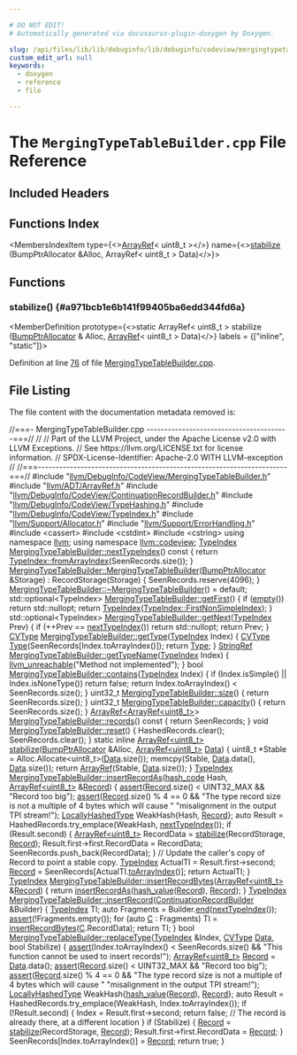 ```yaml
---

# DO NOT EDIT!
# Automatically generated via docusaurus-plugin-doxygen by Doxygen.

slug: /api/files/lib/lib/debuginfo/lib/debuginfo/codeview/mergingtypetablebuilder-cpp
custom_edit_url: null
keywords:
  - doxygen
  - reference
  - file

---
```





# The `MergingTypeTableBuilder.cpp` File Reference

<DoxygenPage pluginConfig={pluginConfig}>



## Included Headers

<IncludesList>
<IncludesListItem
  filePath="llvm/DebugInfo/CodeView/MergingTypeTableBuilder.h"
  permalink="/docs/api/files/include/include/llvm/include/llvm/debuginfo/include/llvm/debuginfo/codeview/mergingtypetablebuilder-h"
  isLocal="true" />
<IncludesListItem
  filePath="llvm/ADT/ArrayRef.h"
  permalink="/docs/api/files/include/include/llvm/include/llvm/adt/arrayref-h"
  isLocal="true" />
<IncludesListItem
  filePath="llvm/DebugInfo/CodeView/ContinuationRecordBuilder.h"
  permalink="/docs/api/files/include/include/llvm/include/llvm/debuginfo/include/llvm/debuginfo/codeview/continuationrecordbuilder-h"
  isLocal="true" />
<IncludesListItem
  filePath="llvm/DebugInfo/CodeView/TypeHashing.h"
  permalink="/docs/api/files/include/include/llvm/include/llvm/debuginfo/include/llvm/debuginfo/codeview/typehashing-h"
  isLocal="true" />
<IncludesListItem
  filePath="llvm/DebugInfo/CodeView/TypeIndex.h"
  permalink="/docs/api/files/include/include/llvm/include/llvm/debuginfo/include/llvm/debuginfo/codeview/typeindex-h"
  isLocal="true" />
<IncludesListItem
  filePath="llvm/Support/Allocator.h"
  permalink="/docs/api/files/include/include/llvm/include/llvm/support/allocator-h"
  isLocal="true" />
<IncludesListItem
  filePath="llvm/Support/ErrorHandling.h"
  permalink="/docs/api/files/include/include/llvm/include/llvm/support/errorhandling-h"
  isLocal="true" />
<IncludesListItem
  filePath="cassert"
  permalink=""
  isLocal="false" />
<IncludesListItem
  filePath="cstdint"
  permalink=""
  isLocal="false" />
<IncludesListItem
  filePath="cstring"
  permalink=""
  isLocal="false" />
</IncludesList>

## Functions Index

<MembersIndex>

<MembersIndexItem
  type={<><a href="/docs/api/classes/llvm/arrayref">ArrayRef</a>&lt; uint8&#95;t &gt;</>}
  name={<><a href="#a971bcb1e6b141f99405ba6edd344fd6a">stabilize</a> (BumpPtrAllocator &amp;Alloc, ArrayRef&lt; uint8&#95;t &gt; Data)</>}>
</MembersIndexItem>

</MembersIndex>


<SectionDefinition>

## Functions

### stabilize() {#a971bcb1e6b141f99405ba6edd344fd6a}

<MemberDefinition
  prototype={<>static ArrayRef&lt; uint8&#95;t &gt; stabilize (<a href="/docs/api/namespaces/llvm/#a8e612822d4ba7bb36c9c79582a567108">BumpPtrAllocator</a> &amp; Alloc, <a href="/docs/api/classes/llvm/arrayref">ArrayRef</a>&lt; uint8&#95;t &gt; Data)</>}
  labels = {["inline", "static"]}>

Definition at line <a href="#l00076">76</a> of file <a href="/docs/api/files/lib/lib/debuginfo/lib/debuginfo/codeview/mergingtypetablebuilder-cpp">MergingTypeTableBuilder.cpp</a>.
</MemberDefinition>

</SectionDefinition>

## File Listing

The file content with the documentation metadata removed is:

<ProgramListing>

<Link id="l00001" /><CodeLine lineNumber="1"><span class="doxyHighlightComment">//===- MergingTypeTableBuilder.cpp ----------------------------------------===//</span></CodeLine>
<Link id="l00002" /><CodeLine lineNumber="2"><span class="doxyHighlightComment">//</span></CodeLine>
<Link id="l00003" /><CodeLine lineNumber="3"><span class="doxyHighlightComment">// Part of the LLVM Project, under the Apache License v2.0 with LLVM Exceptions.</span></CodeLine>
<Link id="l00004" /><CodeLine lineNumber="4"><span class="doxyHighlightComment">// See https://llvm.org/LICENSE.txt for license information.</span></CodeLine>
<Link id="l00005" /><CodeLine lineNumber="5"><span class="doxyHighlightComment">// SPDX-License-Identifier: Apache-2.0 WITH LLVM-exception</span></CodeLine>
<Link id="l00006" /><CodeLine lineNumber="6"><span class="doxyHighlightComment">//</span></CodeLine>
<Link id="l00007" /><CodeLine lineNumber="7"><span class="doxyHighlightComment">//===----------------------------------------------------------------------===//</span></CodeLine>
<Link id="l00008" /><CodeLine lineNumber="8"></CodeLine>
<Link id="l00009" /><CodeLine lineNumber="9"><span class="doxyHighlightPreprocessor">#include &quot;<a href="/docs/api/files/include/include/llvm/include/llvm/debuginfo/include/llvm/debuginfo/codeview/mergingtypetablebuilder-h">llvm/DebugInfo/CodeView/MergingTypeTableBuilder.h</a>&quot;</span></CodeLine>
<Link id="l00010" /><CodeLine lineNumber="10"><span class="doxyHighlightPreprocessor">#include &quot;<a href="/docs/api/files/include/include/llvm/include/llvm/adt/arrayref-h">llvm/ADT/ArrayRef.h</a>&quot;</span></CodeLine>
<Link id="l00011" /><CodeLine lineNumber="11"><span class="doxyHighlightPreprocessor">#include &quot;<a href="/docs/api/files/include/include/llvm/include/llvm/debuginfo/include/llvm/debuginfo/codeview/continuationrecordbuilder-h">llvm/DebugInfo/CodeView/ContinuationRecordBuilder.h</a>&quot;</span></CodeLine>
<Link id="l00012" /><CodeLine lineNumber="12"><span class="doxyHighlightPreprocessor">#include &quot;<a href="/docs/api/files/include/include/llvm/include/llvm/debuginfo/include/llvm/debuginfo/codeview/typehashing-h">llvm/DebugInfo/CodeView/TypeHashing.h</a>&quot;</span></CodeLine>
<Link id="l00013" /><CodeLine lineNumber="13"><span class="doxyHighlightPreprocessor">#include &quot;<a href="/docs/api/files/include/include/llvm/include/llvm/debuginfo/include/llvm/debuginfo/codeview/typeindex-h">llvm/DebugInfo/CodeView/TypeIndex.h</a>&quot;</span></CodeLine>
<Link id="l00014" /><CodeLine lineNumber="14"><span class="doxyHighlightPreprocessor">#include &quot;<a href="/docs/api/files/include/include/llvm/include/llvm/support/allocator-h">llvm/Support/Allocator.h</a>&quot;</span></CodeLine>
<Link id="l00015" /><CodeLine lineNumber="15"><span class="doxyHighlightPreprocessor">#include &quot;<a href="/docs/api/files/include/include/llvm/include/llvm/support/errorhandling-h">llvm/Support/ErrorHandling.h</a>&quot;</span></CodeLine>
<Link id="l00016" /><CodeLine lineNumber="16"><span class="doxyHighlightPreprocessor">#include &lt;cassert&gt;</span></CodeLine>
<Link id="l00017" /><CodeLine lineNumber="17"><span class="doxyHighlightPreprocessor">#include &lt;cstdint&gt;</span></CodeLine>
<Link id="l00018" /><CodeLine lineNumber="18"><span class="doxyHighlightPreprocessor">#include &lt;cstring&gt;</span></CodeLine>
<Link id="l00019" /><CodeLine lineNumber="19"></CodeLine>
<Link id="l00020" /><CodeLine lineNumber="20"><span class="doxyHighlightKeyword">using namespace </span><span class="doxyHighlight"><a href="/docs/api/namespaces/llvm">llvm</a>;</span></CodeLine>
<Link id="l00021" /><CodeLine lineNumber="21"><span class="doxyHighlightKeyword">using namespace </span><span class="doxyHighlight"><a href="/docs/api/namespaces/llvm/codeview">llvm::codeview</a>;</span></CodeLine>
<Link id="l00022" /><CodeLine lineNumber="22"></CodeLine>
<Link id="l00023" /><CodeLine lineNumber="23" lineLink="/docs/api/classes/llvm/codeview/mergingtypetablebuilder/#a5cec69c7f75798c246ea68c8b1509084"><span class="doxyHighlight"><a href="/docs/api/classes/llvm/codeview/typeindex">TypeIndex</a> <a href="/docs/api/classes/llvm/codeview/mergingtypetablebuilder/#a5cec69c7f75798c246ea68c8b1509084">MergingTypeTableBuilder::nextTypeIndex</a>()</span><span class="doxyHighlightKeyword"> const </span><span class="doxyHighlight">&#123;</span></CodeLine>
<Link id="l00024" /><CodeLine lineNumber="24"><span class="doxyHighlight">  </span><span class="doxyHighlightKeywordFlow">return</span><span class="doxyHighlight"> <a href="/docs/api/classes/llvm/codeview/typeindex/#a07d13e00998a0b341376f2fbd3a0ed54">TypeIndex::fromArrayIndex</a>(SeenRecords.size());</span></CodeLine>
<Link id="l00025" /><CodeLine lineNumber="25"><span class="doxyHighlight">&#125;</span></CodeLine>
<Link id="l00026" /><CodeLine lineNumber="26"></CodeLine>
<Link id="l00027" /><CodeLine lineNumber="27" lineLink="/docs/api/classes/llvm/codeview/mergingtypetablebuilder/#a49538d797e3bcbdce980d7abbdbdf87d"><span class="doxyHighlight"><a href="/docs/api/classes/llvm/codeview/mergingtypetablebuilder/#a49538d797e3bcbdce980d7abbdbdf87d">MergingTypeTableBuilder::MergingTypeTableBuilder</a>(<a href="/docs/api/namespaces/llvm/#a8e612822d4ba7bb36c9c79582a567108">BumpPtrAllocator</a> &amp;Storage)</span></CodeLine>
<Link id="l00028" /><CodeLine lineNumber="28"><span class="doxyHighlight">    : RecordStorage(Storage) &#123;</span></CodeLine>
<Link id="l00029" /><CodeLine lineNumber="29"><span class="doxyHighlight">  SeenRecords.reserve(4096);</span></CodeLine>
<Link id="l00030" /><CodeLine lineNumber="30"><span class="doxyHighlight">&#125;</span></CodeLine>
<Link id="l00031" /><CodeLine lineNumber="31"></CodeLine>
<Link id="l00032" /><CodeLine lineNumber="32"><span class="doxyHighlight"><a href="/docs/api/classes/llvm/codeview/mergingtypetablebuilder/#aaa0e502b69c6266ccf7014f9ae50f229">MergingTypeTableBuilder::~MergingTypeTableBuilder</a>() = </span><span class="doxyHighlightKeywordFlow">default</span><span class="doxyHighlight">;</span></CodeLine>
<Link id="l00033" /><CodeLine lineNumber="33"></CodeLine>
<Link id="l00034" /><CodeLine lineNumber="34" lineLink="/docs/api/classes/llvm/codeview/mergingtypetablebuilder/#a3a9a32e32e2349f0a1156520e38549be"><span class="doxyHighlight">std::optional&lt;TypeIndex&gt; <a href="/docs/api/classes/llvm/codeview/mergingtypetablebuilder/#a3a9a32e32e2349f0a1156520e38549be">MergingTypeTableBuilder::getFirst</a>() &#123;</span></CodeLine>
<Link id="l00035" /><CodeLine lineNumber="35"><span class="doxyHighlight">  </span><span class="doxyHighlightKeywordFlow">if</span><span class="doxyHighlight"> (<a href="/docs/api/classes/llvm/codeview/typecollection/#a2bcb19947300f2d1a271e6f182f65c88">empty</a>())</span></CodeLine>
<Link id="l00036" /><CodeLine lineNumber="36"><span class="doxyHighlight">    </span><span class="doxyHighlightKeywordFlow">return</span><span class="doxyHighlight"> std::nullopt;</span></CodeLine>
<Link id="l00037" /><CodeLine lineNumber="37"></CodeLine>
<Link id="l00038" /><CodeLine lineNumber="38"><span class="doxyHighlight">  </span><span class="doxyHighlightKeywordFlow">return</span><span class="doxyHighlight"> <a href="/docs/api/classes/llvm/codeview/typeindex">TypeIndex</a>(<a href="/docs/api/classes/llvm/codeview/typeindex/#a79c2f8f476f8287d14a1c154d9eae2e7">TypeIndex::FirstNonSimpleIndex</a>);</span></CodeLine>
<Link id="l00039" /><CodeLine lineNumber="39"><span class="doxyHighlight">&#125;</span></CodeLine>
<Link id="l00040" /><CodeLine lineNumber="40"></CodeLine>
<Link id="l00041" /><CodeLine lineNumber="41" lineLink="/docs/api/classes/llvm/codeview/mergingtypetablebuilder/#a742d772cccd53878533f087c373dbfd6"><span class="doxyHighlight">std::optional&lt;TypeIndex&gt; <a href="/docs/api/classes/llvm/codeview/mergingtypetablebuilder/#a742d772cccd53878533f087c373dbfd6">MergingTypeTableBuilder::getNext</a>(<a href="/docs/api/classes/llvm/codeview/typeindex">TypeIndex</a> Prev) &#123;</span></CodeLine>
<Link id="l00042" /><CodeLine lineNumber="42"><span class="doxyHighlight">  </span><span class="doxyHighlightKeywordFlow">if</span><span class="doxyHighlight"> (++Prev == <a href="/docs/api/classes/llvm/codeview/mergingtypetablebuilder/#a5cec69c7f75798c246ea68c8b1509084">nextTypeIndex</a>())</span></CodeLine>
<Link id="l00043" /><CodeLine lineNumber="43"><span class="doxyHighlight">    </span><span class="doxyHighlightKeywordFlow">return</span><span class="doxyHighlight"> std::nullopt;</span></CodeLine>
<Link id="l00044" /><CodeLine lineNumber="44"><span class="doxyHighlight">  </span><span class="doxyHighlightKeywordFlow">return</span><span class="doxyHighlight"> Prev;</span></CodeLine>
<Link id="l00045" /><CodeLine lineNumber="45"><span class="doxyHighlight">&#125;</span></CodeLine>
<Link id="l00046" /><CodeLine lineNumber="46"></CodeLine>
<Link id="l00047" /><CodeLine lineNumber="47" lineLink="/docs/api/classes/llvm/codeview/mergingtypetablebuilder/#a2bd4ce706a2888e634ba4f1a78085f83"><span class="doxyHighlight"><a href="/docs/api/namespaces/llvm/codeview/#a238eda31f74c0f0f3224f71b50b7d165">CVType</a> <a href="/docs/api/classes/llvm/codeview/mergingtypetablebuilder/#a2bd4ce706a2888e634ba4f1a78085f83">MergingTypeTableBuilder::getType</a>(<a href="/docs/api/classes/llvm/codeview/typeindex">TypeIndex</a> Index) &#123;</span></CodeLine>
<Link id="l00048" /><CodeLine lineNumber="48"><span class="doxyHighlight">  <a href="/docs/api/namespaces/llvm/codeview/#a238eda31f74c0f0f3224f71b50b7d165">CVType</a> <a href="/docs/api/files/include/include/llvm/include/llvm/demangle/itaniumdemangle-h/#a88ee8e4eea43084bd8964682683da88caa1fa27779242b4902f7ae3bdd5c6d508">Type</a>(SeenRecords&#91;Index.toArrayIndex()&#93;);</span></CodeLine>
<Link id="l00049" /><CodeLine lineNumber="49"><span class="doxyHighlight">  </span><span class="doxyHighlightKeywordFlow">return</span><span class="doxyHighlight"> <a href="/docs/api/classes/llvm/type">Type</a>;</span></CodeLine>
<Link id="l00050" /><CodeLine lineNumber="50"><span class="doxyHighlight">&#125;</span></CodeLine>
<Link id="l00051" /><CodeLine lineNumber="51"></CodeLine>
<Link id="l00052" /><CodeLine lineNumber="52" lineLink="/docs/api/classes/llvm/codeview/mergingtypetablebuilder/#a7ac0fa563307f7e4e745d2979ead1a6a"><span class="doxyHighlight"><a href="/docs/api/classes/llvm/stringref">StringRef</a> <a href="/docs/api/classes/llvm/codeview/mergingtypetablebuilder/#a7ac0fa563307f7e4e745d2979ead1a6a">MergingTypeTableBuilder::getTypeName</a>(<a href="/docs/api/classes/llvm/codeview/typeindex">TypeIndex</a> Index) &#123;</span></CodeLine>
<Link id="l00053" /><CodeLine lineNumber="53"><span class="doxyHighlight">  <a href="/docs/api/files/include/include/llvm/include/llvm/support/errorhandling-h/#ace243f5c25697a1107cce46626b3dc94">llvm&#95;unreachable</a>(</span><span class="doxyHighlightStringLiteral">&quot;Method not implemented&quot;</span><span class="doxyHighlight">);</span></CodeLine>
<Link id="l00054" /><CodeLine lineNumber="54"><span class="doxyHighlight">&#125;</span></CodeLine>
<Link id="l00055" /><CodeLine lineNumber="55"></CodeLine>
<Link id="l00056" /><CodeLine lineNumber="56" lineLink="/docs/api/classes/llvm/codeview/mergingtypetablebuilder/#a5e2e5a3e633552b8a3938b0d1d8790e1"><span class="doxyHighlightKeywordType">bool</span><span class="doxyHighlight"> <a href="/docs/api/classes/llvm/codeview/mergingtypetablebuilder/#a5e2e5a3e633552b8a3938b0d1d8790e1">MergingTypeTableBuilder::contains</a>(<a href="/docs/api/classes/llvm/codeview/typeindex">TypeIndex</a> Index) &#123;</span></CodeLine>
<Link id="l00057" /><CodeLine lineNumber="57"><span class="doxyHighlight">  </span><span class="doxyHighlightKeywordFlow">if</span><span class="doxyHighlight"> (Index.isSimple() || Index.isNoneType())</span></CodeLine>
<Link id="l00058" /><CodeLine lineNumber="58"><span class="doxyHighlight">    </span><span class="doxyHighlightKeywordFlow">return</span><span class="doxyHighlight"> </span><span class="doxyHighlightKeyword">false</span><span class="doxyHighlight">;</span></CodeLine>
<Link id="l00059" /><CodeLine lineNumber="59"></CodeLine>
<Link id="l00060" /><CodeLine lineNumber="60"><span class="doxyHighlight">  </span><span class="doxyHighlightKeywordFlow">return</span><span class="doxyHighlight"> Index.toArrayIndex() &lt; SeenRecords.size();</span></CodeLine>
<Link id="l00061" /><CodeLine lineNumber="61"><span class="doxyHighlight">&#125;</span></CodeLine>
<Link id="l00062" /><CodeLine lineNumber="62"></CodeLine>
<Link id="l00063" /><CodeLine lineNumber="63" lineLink="/docs/api/classes/llvm/codeview/mergingtypetablebuilder/#a9b32b263b93268e79bf09319ccb100be"><span class="doxyHighlight">uint32&#95;t <a href="/docs/api/classes/llvm/codeview/mergingtypetablebuilder/#a9b32b263b93268e79bf09319ccb100be">MergingTypeTableBuilder::size</a>() &#123; </span><span class="doxyHighlightKeywordFlow">return</span><span class="doxyHighlight"> SeenRecords.size(); &#125;</span></CodeLine>
<Link id="l00064" /><CodeLine lineNumber="64"></CodeLine>
<Link id="l00065" /><CodeLine lineNumber="65" lineLink="/docs/api/classes/llvm/codeview/mergingtypetablebuilder/#aba77273523fea80c7d66b64e599f7a2c"><span class="doxyHighlight">uint32&#95;t <a href="/docs/api/classes/llvm/codeview/mergingtypetablebuilder/#aba77273523fea80c7d66b64e599f7a2c">MergingTypeTableBuilder::capacity</a>() &#123; </span><span class="doxyHighlightKeywordFlow">return</span><span class="doxyHighlight"> SeenRecords.size(); &#125;</span></CodeLine>
<Link id="l00066" /><CodeLine lineNumber="66"></CodeLine>
<Link id="l00067" /><CodeLine lineNumber="67" lineLink="/docs/api/classes/llvm/codeview/mergingtypetablebuilder/#a34ef30984d4af089de24753ff84d4b40"><span class="doxyHighlight"><a href="/docs/api/classes/llvm/arrayref">ArrayRef&lt;ArrayRef&lt;uint8&#95;t&gt;</a>&gt; <a href="/docs/api/classes/llvm/codeview/mergingtypetablebuilder/#a34ef30984d4af089de24753ff84d4b40">MergingTypeTableBuilder::records</a>()</span><span class="doxyHighlightKeyword"> const </span><span class="doxyHighlight">&#123;</span></CodeLine>
<Link id="l00068" /><CodeLine lineNumber="68"><span class="doxyHighlight">  </span><span class="doxyHighlightKeywordFlow">return</span><span class="doxyHighlight"> SeenRecords;</span></CodeLine>
<Link id="l00069" /><CodeLine lineNumber="69"><span class="doxyHighlight">&#125;</span></CodeLine>
<Link id="l00070" /><CodeLine lineNumber="70"></CodeLine>
<Link id="l00071" /><CodeLine lineNumber="71" lineLink="/docs/api/classes/llvm/codeview/mergingtypetablebuilder/#a9674e0762ef9c405f31662e262ba54dc"><span class="doxyHighlightKeywordType">void</span><span class="doxyHighlight"> <a href="/docs/api/classes/llvm/codeview/mergingtypetablebuilder/#a9674e0762ef9c405f31662e262ba54dc">MergingTypeTableBuilder::reset</a>() &#123;</span></CodeLine>
<Link id="l00072" /><CodeLine lineNumber="72"><span class="doxyHighlight">  HashedRecords.clear();</span></CodeLine>
<Link id="l00073" /><CodeLine lineNumber="73"><span class="doxyHighlight">  SeenRecords.clear();</span></CodeLine>
<Link id="l00074" /><CodeLine lineNumber="74"><span class="doxyHighlight">&#125;</span></CodeLine>
<Link id="l00075" /><CodeLine lineNumber="75"></CodeLine>
<Link id="l00076" /><CodeLine lineNumber="76" lineLink="#a971bcb1e6b141f99405ba6edd344fd6a"><span class="doxyHighlightKeyword">static</span><span class="doxyHighlight"> </span><span class="doxyHighlightKeyword">inline</span><span class="doxyHighlight"> <a href="/docs/api/classes/llvm/arrayref">ArrayRef&lt;uint8&#95;t&gt;</a> <a href="/docs/api/files/lib/lib/debuginfo/lib/debuginfo/codeview/appendingtypetablebuilder-cpp/#aa69f6dc0f79ddc38844c8585a439c2b1">stabilize</a>(<a href="/docs/api/namespaces/llvm/#a8e612822d4ba7bb36c9c79582a567108">BumpPtrAllocator</a> &amp;Alloc,</span></CodeLine>
<Link id="l00077" /><CodeLine lineNumber="77"><span class="doxyHighlight">                                          <a href="/docs/api/classes/llvm/arrayref">ArrayRef&lt;uint8&#95;t&gt;</a> <a href="/docs/api/namespaces/llvm/#aa20539e89704d20b98b97e9c3feac934">Data</a>) &#123;</span></CodeLine>
<Link id="l00078" /><CodeLine lineNumber="78"><span class="doxyHighlight">  uint8&#95;t &#42;Stable = Alloc.Allocate&lt;uint8&#95;t&gt;(<a href="/docs/api/namespaces/llvm/#aa20539e89704d20b98b97e9c3feac934">Data</a>.size());</span></CodeLine>
<Link id="l00079" /><CodeLine lineNumber="79"><span class="doxyHighlight">  memcpy(Stable, <a href="/docs/api/namespaces/llvm/#aa20539e89704d20b98b97e9c3feac934">Data</a>.data(), <a href="/docs/api/namespaces/llvm/#aa20539e89704d20b98b97e9c3feac934">Data</a>.size());</span></CodeLine>
<Link id="l00080" /><CodeLine lineNumber="80"><span class="doxyHighlight">  </span><span class="doxyHighlightKeywordFlow">return</span><span class="doxyHighlight"> <a href="/docs/api/namespaces/llvm/#ab9c6b351507d3c0730f4290919d43a12">ArrayRef</a>(Stable, <a href="/docs/api/namespaces/llvm/#aa20539e89704d20b98b97e9c3feac934">Data</a>.size());</span></CodeLine>
<Link id="l00081" /><CodeLine lineNumber="81"><span class="doxyHighlight">&#125;</span></CodeLine>
<Link id="l00082" /><CodeLine lineNumber="82"></CodeLine>
<Link id="l00083" /><CodeLine lineNumber="83" lineLink="/docs/api/classes/llvm/codeview/mergingtypetablebuilder/#a9bf65e7f391ff7849881f3b4ffcef70a"><span class="doxyHighlight"><a href="/docs/api/classes/llvm/codeview/typeindex">TypeIndex</a> <a href="/docs/api/classes/llvm/codeview/mergingtypetablebuilder/#a9bf65e7f391ff7849881f3b4ffcef70a">MergingTypeTableBuilder::insertRecordAs</a>(<a href="/docs/api/classes/llvm/hash-code">hash&#95;code</a> Hash,</span></CodeLine>
<Link id="l00084" /><CodeLine lineNumber="84"><span class="doxyHighlight">                                                  <a href="/docs/api/classes/llvm/arrayref">ArrayRef&lt;uint8&#95;t&gt;</a> &amp;<a href="/docs/api/classes/llvm/record">Record</a>) &#123;</span></CodeLine>
<Link id="l00085" /><CodeLine lineNumber="85"><span class="doxyHighlight">  <a href="/docs/api/files/lib/lib/target/lib/target/amdgpu/silowercontrolflow-cpp/#a4868c5d81c5ccc98c47aeab6244346a0">assert</a>(<a href="/docs/api/classes/llvm/record">Record</a>.size() &lt; UINT32&#95;MAX &amp;&amp; </span><span class="doxyHighlightStringLiteral">&quot;Record too big&quot;</span><span class="doxyHighlight">);</span></CodeLine>
<Link id="l00086" /><CodeLine lineNumber="86"><span class="doxyHighlight">  <a href="/docs/api/files/lib/lib/target/lib/target/amdgpu/silowercontrolflow-cpp/#a4868c5d81c5ccc98c47aeab6244346a0">assert</a>(<a href="/docs/api/classes/llvm/record">Record</a>.size() % 4 == 0 &amp;&amp;</span></CodeLine>
<Link id="l00087" /><CodeLine lineNumber="87"><span class="doxyHighlight">         </span><span class="doxyHighlightStringLiteral">&quot;The type record size is not a multiple of 4 bytes which will cause &quot;</span></CodeLine>
<Link id="l00088" /><CodeLine lineNumber="88"><span class="doxyHighlight">         </span><span class="doxyHighlightStringLiteral">&quot;misalignment in the output TPI stream!&quot;</span><span class="doxyHighlight">);</span></CodeLine>
<Link id="l00089" /><CodeLine lineNumber="89"></CodeLine>
<Link id="l00090" /><CodeLine lineNumber="90"><span class="doxyHighlight">  <a href="/docs/api/structs/llvm/codeview/locallyhashedtype">LocallyHashedType</a> WeakHash&#123;Hash, <a href="/docs/api/classes/llvm/record">Record</a>&#125;;</span></CodeLine>
<Link id="l00091" /><CodeLine lineNumber="91"><span class="doxyHighlight">  </span><span class="doxyHighlightKeyword">auto</span><span class="doxyHighlight"> Result = HashedRecords.try&#95;emplace(WeakHash, <a href="/docs/api/classes/llvm/codeview/mergingtypetablebuilder/#a5cec69c7f75798c246ea68c8b1509084">nextTypeIndex</a>());</span></CodeLine>
<Link id="l00092" /><CodeLine lineNumber="92"></CodeLine>
<Link id="l00093" /><CodeLine lineNumber="93"><span class="doxyHighlight">  </span><span class="doxyHighlightKeywordFlow">if</span><span class="doxyHighlight"> (Result.second) &#123;</span></CodeLine>
<Link id="l00094" /><CodeLine lineNumber="94"><span class="doxyHighlight">    <a href="/docs/api/classes/llvm/arrayref">ArrayRef&lt;uint8&#95;t&gt;</a> RecordData = <a href="/docs/api/files/lib/lib/debuginfo/lib/debuginfo/codeview/appendingtypetablebuilder-cpp/#aa69f6dc0f79ddc38844c8585a439c2b1">stabilize</a>(RecordStorage, <a href="/docs/api/classes/llvm/record">Record</a>);</span></CodeLine>
<Link id="l00095" /><CodeLine lineNumber="95"><span class="doxyHighlight">    Result.first-&gt;first.RecordData = RecordData;</span></CodeLine>
<Link id="l00096" /><CodeLine lineNumber="96"><span class="doxyHighlight">    SeenRecords.push&#95;back(RecordData);</span></CodeLine>
<Link id="l00097" /><CodeLine lineNumber="97"><span class="doxyHighlight">  &#125;</span></CodeLine>
<Link id="l00098" /><CodeLine lineNumber="98"></CodeLine>
<Link id="l00099" /><CodeLine lineNumber="99"><span class="doxyHighlight">  </span><span class="doxyHighlightComment">// Update the caller&#39;s copy of Record to point a stable copy.</span></CodeLine>
<Link id="l00100" /><CodeLine lineNumber="100"><span class="doxyHighlight">  <a href="/docs/api/classes/llvm/codeview/typeindex">TypeIndex</a> ActualTI = Result.first-&gt;second;</span></CodeLine>
<Link id="l00101" /><CodeLine lineNumber="101"><span class="doxyHighlight">  <a href="/docs/api/classes/llvm/record">Record</a> = SeenRecords&#91;ActualTI.<a href="/docs/api/classes/llvm/codeview/typeindex/#a6eccd1cad00a0755981c9110bccfdfb9">toArrayIndex</a>()&#93;;</span></CodeLine>
<Link id="l00102" /><CodeLine lineNumber="102"><span class="doxyHighlight">  </span><span class="doxyHighlightKeywordFlow">return</span><span class="doxyHighlight"> ActualTI;</span></CodeLine>
<Link id="l00103" /><CodeLine lineNumber="103"><span class="doxyHighlight">&#125;</span></CodeLine>
<Link id="l00104" /><CodeLine lineNumber="104"></CodeLine>
<Link id="l00105" /><CodeLine lineNumber="105"><span class="doxyHighlight"><a href="/docs/api/classes/llvm/codeview/typeindex">TypeIndex</a></span></CodeLine>
<Link id="l00106" /><CodeLine lineNumber="106" lineLink="/docs/api/classes/llvm/codeview/mergingtypetablebuilder/#ad300eb782e81f6077c8259c7e1076626"><span class="doxyHighlight"><a href="/docs/api/classes/llvm/codeview/mergingtypetablebuilder/#ad300eb782e81f6077c8259c7e1076626">MergingTypeTableBuilder::insertRecordBytes</a>(<a href="/docs/api/classes/llvm/arrayref">ArrayRef&lt;uint8&#95;t&gt;</a> &amp;<a href="/docs/api/classes/llvm/record">Record</a>) &#123;</span></CodeLine>
<Link id="l00107" /><CodeLine lineNumber="107"><span class="doxyHighlight">  </span><span class="doxyHighlightKeywordFlow">return</span><span class="doxyHighlight"> <a href="/docs/api/classes/llvm/codeview/mergingtypetablebuilder/#a9bf65e7f391ff7849881f3b4ffcef70a">insertRecordAs</a>(<a href="/docs/api/namespaces/llvm/#a0e2e479cf4860dc8a00614e36ee3d5e9">hash&#95;value</a>(<a href="/docs/api/classes/llvm/record">Record</a>), <a href="/docs/api/classes/llvm/record">Record</a>);</span></CodeLine>
<Link id="l00108" /><CodeLine lineNumber="108"><span class="doxyHighlight">&#125;</span></CodeLine>
<Link id="l00109" /><CodeLine lineNumber="109"></CodeLine>
<Link id="l00110" /><CodeLine lineNumber="110"><span class="doxyHighlight"><a href="/docs/api/classes/llvm/codeview/typeindex">TypeIndex</a></span></CodeLine>
<Link id="l00111" /><CodeLine lineNumber="111" lineLink="/docs/api/classes/llvm/codeview/mergingtypetablebuilder/#aad94b5131f12cd45dc37c68101eea159"><span class="doxyHighlight"><a href="/docs/api/classes/llvm/codeview/mergingtypetablebuilder/#aad94b5131f12cd45dc37c68101eea159">MergingTypeTableBuilder::insertRecord</a>(<a href="/docs/api/classes/llvm/codeview/continuationrecordbuilder">ContinuationRecordBuilder</a> &amp;Builder) &#123;</span></CodeLine>
<Link id="l00112" /><CodeLine lineNumber="112"><span class="doxyHighlight">  <a href="/docs/api/classes/llvm/codeview/typeindex">TypeIndex</a> TI;</span></CodeLine>
<Link id="l00113" /><CodeLine lineNumber="113"><span class="doxyHighlight">  </span><span class="doxyHighlightKeyword">auto</span><span class="doxyHighlight"> Fragments = Builder.<a href="/docs/api/classes/llvm/codeview/continuationrecordbuilder/#a315b005fd28fb91606126f127019a376">end</a>(<a href="/docs/api/classes/llvm/codeview/mergingtypetablebuilder/#a5cec69c7f75798c246ea68c8b1509084">nextTypeIndex</a>());</span></CodeLine>
<Link id="l00114" /><CodeLine lineNumber="114"><span class="doxyHighlight">  <a href="/docs/api/files/lib/lib/target/lib/target/amdgpu/silowercontrolflow-cpp/#a4868c5d81c5ccc98c47aeab6244346a0">assert</a>(!Fragments.empty());</span></CodeLine>
<Link id="l00115" /><CodeLine lineNumber="115"><span class="doxyHighlight">  </span><span class="doxyHighlightKeywordFlow">for</span><span class="doxyHighlight"> (</span><span class="doxyHighlightKeyword">auto</span><span class="doxyHighlight"> <a href="/docs/api/namespaces/llvm/codeview/#af3d64ff2173fb2f45fdc714699cad09fab821443b8a8aa7b5999343c8c3148868">C</a> : Fragments)</span></CodeLine>
<Link id="l00116" /><CodeLine lineNumber="116"><span class="doxyHighlight">    TI = <a href="/docs/api/classes/llvm/codeview/mergingtypetablebuilder/#ad300eb782e81f6077c8259c7e1076626">insertRecordBytes</a>(<a href="/docs/api/namespaces/llvm/codeview/#af3d64ff2173fb2f45fdc714699cad09fab821443b8a8aa7b5999343c8c3148868">C</a>.RecordData);</span></CodeLine>
<Link id="l00117" /><CodeLine lineNumber="117"><span class="doxyHighlight">  </span><span class="doxyHighlightKeywordFlow">return</span><span class="doxyHighlight"> TI;</span></CodeLine>
<Link id="l00118" /><CodeLine lineNumber="118"><span class="doxyHighlight">&#125;</span></CodeLine>
<Link id="l00119" /><CodeLine lineNumber="119"></CodeLine>
<Link id="l00120" /><CodeLine lineNumber="120" lineLink="/docs/api/classes/llvm/codeview/mergingtypetablebuilder/#aa948dfdffdb254c7b98e5457cb8e7798"><span class="doxyHighlightKeywordType">bool</span><span class="doxyHighlight"> <a href="/docs/api/classes/llvm/codeview/mergingtypetablebuilder/#aa948dfdffdb254c7b98e5457cb8e7798">MergingTypeTableBuilder::replaceType</a>(<a href="/docs/api/classes/llvm/codeview/typeindex">TypeIndex</a> &amp;Index, <a href="/docs/api/namespaces/llvm/codeview/#a238eda31f74c0f0f3224f71b50b7d165">CVType</a> <a href="/docs/api/namespaces/llvm/#aa20539e89704d20b98b97e9c3feac934">Data</a>,</span></CodeLine>
<Link id="l00121" /><CodeLine lineNumber="121"><span class="doxyHighlight">                                          </span><span class="doxyHighlightKeywordType">bool</span><span class="doxyHighlight"> Stabilize) &#123;</span></CodeLine>
<Link id="l00122" /><CodeLine lineNumber="122"><span class="doxyHighlight">  <a href="/docs/api/files/lib/lib/target/lib/target/amdgpu/silowercontrolflow-cpp/#a4868c5d81c5ccc98c47aeab6244346a0">assert</a>(Index.toArrayIndex() &lt; SeenRecords.size() &amp;&amp;</span></CodeLine>
<Link id="l00123" /><CodeLine lineNumber="123"><span class="doxyHighlight">         </span><span class="doxyHighlightStringLiteral">&quot;This function cannot be used to insert records!&quot;</span><span class="doxyHighlight">);</span></CodeLine>
<Link id="l00124" /><CodeLine lineNumber="124"></CodeLine>
<Link id="l00125" /><CodeLine lineNumber="125"><span class="doxyHighlight">  <a href="/docs/api/classes/llvm/arrayref">ArrayRef&lt;uint8&#95;t&gt;</a> <a href="/docs/api/classes/llvm/record">Record</a> = <a href="/docs/api/namespaces/llvm/#aa20539e89704d20b98b97e9c3feac934">Data</a>.data();</span></CodeLine>
<Link id="l00126" /><CodeLine lineNumber="126"><span class="doxyHighlight">  <a href="/docs/api/files/lib/lib/target/lib/target/amdgpu/silowercontrolflow-cpp/#a4868c5d81c5ccc98c47aeab6244346a0">assert</a>(<a href="/docs/api/classes/llvm/record">Record</a>.size() &lt; UINT32&#95;MAX &amp;&amp; </span><span class="doxyHighlightStringLiteral">&quot;Record too big&quot;</span><span class="doxyHighlight">);</span></CodeLine>
<Link id="l00127" /><CodeLine lineNumber="127"><span class="doxyHighlight">  <a href="/docs/api/files/lib/lib/target/lib/target/amdgpu/silowercontrolflow-cpp/#a4868c5d81c5ccc98c47aeab6244346a0">assert</a>(<a href="/docs/api/classes/llvm/record">Record</a>.size() % 4 == 0 &amp;&amp;</span></CodeLine>
<Link id="l00128" /><CodeLine lineNumber="128"><span class="doxyHighlight">         </span><span class="doxyHighlightStringLiteral">&quot;The type record size is not a multiple of 4 bytes which will cause &quot;</span></CodeLine>
<Link id="l00129" /><CodeLine lineNumber="129"><span class="doxyHighlight">         </span><span class="doxyHighlightStringLiteral">&quot;misalignment in the output TPI stream!&quot;</span><span class="doxyHighlight">);</span></CodeLine>
<Link id="l00130" /><CodeLine lineNumber="130"></CodeLine>
<Link id="l00131" /><CodeLine lineNumber="131"><span class="doxyHighlight">  <a href="/docs/api/structs/llvm/codeview/locallyhashedtype">LocallyHashedType</a> WeakHash&#123;<a href="/docs/api/namespaces/llvm/#a0e2e479cf4860dc8a00614e36ee3d5e9">hash&#95;value</a>(<a href="/docs/api/classes/llvm/record">Record</a>), <a href="/docs/api/classes/llvm/record">Record</a>&#125;;</span></CodeLine>
<Link id="l00132" /><CodeLine lineNumber="132"><span class="doxyHighlight">  </span><span class="doxyHighlightKeyword">auto</span><span class="doxyHighlight"> Result = HashedRecords.try&#95;emplace(WeakHash, Index.toArrayIndex());</span></CodeLine>
<Link id="l00133" /><CodeLine lineNumber="133"><span class="doxyHighlight">  </span><span class="doxyHighlightKeywordFlow">if</span><span class="doxyHighlight"> (!Result.second) &#123;</span></CodeLine>
<Link id="l00134" /><CodeLine lineNumber="134"><span class="doxyHighlight">    Index = Result.first-&gt;second;</span></CodeLine>
<Link id="l00135" /><CodeLine lineNumber="135"><span class="doxyHighlight">    </span><span class="doxyHighlightKeywordFlow">return</span><span class="doxyHighlight"> </span><span class="doxyHighlightKeyword">false</span><span class="doxyHighlight">; </span><span class="doxyHighlightComment">// The record is already there, at a different location</span></CodeLine>
<Link id="l00136" /><CodeLine lineNumber="136"><span class="doxyHighlight">  &#125;</span></CodeLine>
<Link id="l00137" /><CodeLine lineNumber="137"></CodeLine>
<Link id="l00138" /><CodeLine lineNumber="138"><span class="doxyHighlight">  </span><span class="doxyHighlightKeywordFlow">if</span><span class="doxyHighlight"> (Stabilize) &#123;</span></CodeLine>
<Link id="l00139" /><CodeLine lineNumber="139"><span class="doxyHighlight">    <a href="/docs/api/classes/llvm/record">Record</a> = <a href="/docs/api/files/lib/lib/debuginfo/lib/debuginfo/codeview/appendingtypetablebuilder-cpp/#aa69f6dc0f79ddc38844c8585a439c2b1">stabilize</a>(RecordStorage, <a href="/docs/api/classes/llvm/record">Record</a>);</span></CodeLine>
<Link id="l00140" /><CodeLine lineNumber="140"><span class="doxyHighlight">    Result.first-&gt;first.RecordData = <a href="/docs/api/classes/llvm/record">Record</a>;</span></CodeLine>
<Link id="l00141" /><CodeLine lineNumber="141"><span class="doxyHighlight">  &#125;</span></CodeLine>
<Link id="l00142" /><CodeLine lineNumber="142"></CodeLine>
<Link id="l00143" /><CodeLine lineNumber="143"><span class="doxyHighlight">  SeenRecords&#91;Index.toArrayIndex()&#93; = <a href="/docs/api/classes/llvm/record">Record</a>;</span></CodeLine>
<Link id="l00144" /><CodeLine lineNumber="144"><span class="doxyHighlight">  </span><span class="doxyHighlightKeywordFlow">return</span><span class="doxyHighlight"> </span><span class="doxyHighlightKeyword">true</span><span class="doxyHighlight">;</span></CodeLine>
<Link id="l00145" /><CodeLine lineNumber="145"><span class="doxyHighlight">&#125;</span></CodeLine>

</ProgramListing>


</DoxygenPage>
